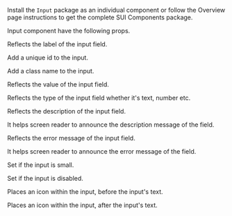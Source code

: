 
<Section contained={true} style={{ paddingTop: 0, paddingBottom: 0 }}>
	<p>
		Install the <Code small={true}>Input</Code> package as an individual
		component or follow the Overview page instructions to get the complete
		SUI Components package.
	</p>
</Section>

<Section title="Props" border={true}>
	<p>Input component have the following props.</p>
	<Section
		title={{ content: 'label', tag: 'string', small: true }}
		style={{ paddingTop: 0, paddingLeft: 20, paddingRight: 0 }}
	>
		<p>Reflects the label of the input field.</p>
	</Section>
	<Section
		title={{ content: 'id', tag: 'string', small: true }}
		style={{ paddingTop: 0, paddingLeft: 20, paddingRight: 0 }}
	>
		<p>Add a unique id to the input.</p>
	</Section>
	<Section
		title={{ content: 'className', tag: 'string', small: true }}
		style={{ paddingTop: 0, paddingLeft: 20, paddingRight: 0 }}
	>
		<p>Add a class name to the input.</p>
	</Section>
	<Section
		title={{ content: 'value', tag: 'string', small: true }}
		style={{ paddingTop: 0, paddingLeft: 20, paddingRight: 0 }}
	>
		<p>Reflects the value of the input field.</p>
	</Section>
	<Section
		title={{ content: 'type', tag: 'string', small: true }}
		style={{ paddingTop: 0, paddingLeft: 20, paddingRight: 0 }}
	>
		<p>
			Reflects the type of the input field whether it's text, number etc.
		</p>
	</Section>
	<Section
		title={{ content: 'description', tag: 'string', small: true }}
		style={{ paddingTop: 0, paddingLeft: 20, paddingRight: 0 }}
	>
		<p>Reflects the description of the input field.</p>
	</Section>
	<Section
		title={{ content: 'descriptionId', tag: 'string', small: true }}
		style={{ paddingTop: 0, paddingLeft: 20, paddingRight: 0 }}
	>
		<p>
			It helps screen reader to announce the description message of the
			field.
		</p>
	</Section>
	<Section
		title={{ content: 'errorMessage', tag: 'string', small: true }}
		style={{ paddingTop: 0, paddingLeft: 20, paddingRight: 0 }}
	>
		<p>Reflects the error message of the input field.</p>
	</Section>
	<Section
		title={{ content: 'errorId', tag: 'string', small: true }}
		style={{ paddingTop: 0, paddingLeft: 20, paddingRight: 0 }}
	>
		<p>
			It helps screen reader to announce the error message of the field.
		</p>
	</Section>
	<Section
		title={{ content: 'isSmall', tag: 'boolean', small: true }}
		style={{ paddingTop: 0, paddingLeft: 20, paddingRight: 0 }}
	>
		<p>Set if the input is small.</p>
	</Section>
	<Section
		title={{ content: 'isDisabled', tag: 'boolean', small: true }}
		style={{ paddingTop: 0, paddingLeft: 20, paddingRight: 0 }}
	>
		<p>Set if the input is disabled.</p>
	</Section>
	<Section
		title={{ content: 'iconLead', tag: 'string', small: true }}
		style={{ paddingTop: 0, paddingLeft: 20, paddingRight: 0 }}
	>
		<p>Places an icon within the input, before the input's text.</p>
	</Section>
	<Section
		title={{ content: 'iconTrail', tag: 'string', small: true }}
		style={{
			paddingTop: 0,
			paddingBottom: 0,
			paddingLeft: 20,
			paddingRight: 0,
		}}
	>
		<p>Places an icon within the input, after the input's text.</p>
	</Section>
</Section>
